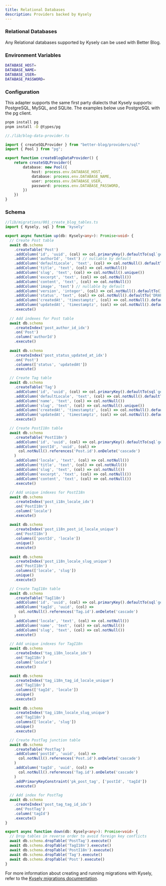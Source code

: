 ```yaml
---
title: Relational Databases
description: Providers backed by Kysely
---
```


### Relational Databases

Any Relational databases supported by Kysely can be used with Better Blog.

### Environment Variables

```bash
DATABASE_HOST=
DATABASE_NAME=
DATABASE_USER=
DATABASE_PASSWORD=
```

### Configuration

This adapter supports the same first party dialects that Kysely supports: PostgreSQL, MySQL, and SQLite. The examples below use PostgreSQL with the pg client.

```bash
pnpm install pg
pnpm install -D @types/pg
```

```ts
//./lib/blog-data-provider.ts

import { createSQLProvider } from "better-blog/providers/sql"
import { Pool } from "pg";

export function createBlogDataProvider() {
    return createSQLProvider({
        database: new Pool({
            host: process.env.DATABASE_HOST,
            database: process.env.DATABASE_NAME,
            user: process.env.DATABASE_USER,
            password: process.env.DATABASE_PASSWORD,
        })
    })
}
```

### Schema

```ts
//lib/migrations/001_create_blog_tables.ts
import { Kysely, sql } from 'kysely'

export async function up(db: Kysely<any>): Promise<void> {
  // Create Post table
  await db.schema
    .createTable('Post')
    .addColumn('id', 'uuid', (col) => col.primaryKey().defaultTo(sql`gen_random_uuid()`))
    .addColumn('authorId', 'text') // nullable by default
    .addColumn('defaultLocale', 'text', (col) => col.notNull().defaultTo('en'))
    .addColumn('title', 'text', (col) => col.notNull())
    .addColumn('slug', 'text', (col) => col.notNull().unique())
    .addColumn('excerpt', 'text', (col) => col.notNull())
    .addColumn('content', 'text', (col) => col.notNull())
    .addColumn('image', 'text') // nullable by default
    .addColumn('version', 'integer', (col) => col.notNull().defaultTo(1))
    .addColumn('status', 'text', (col) => col.notNull().defaultTo('DRAFT'))
    .addColumn('createdAt', 'timestamptz', (col) => col.notNull().defaultTo(sql`now()`))
    .addColumn('updatedAt', 'timestamptz', (col) => col.notNull().defaultTo(sql`now()`))
    .execute()
  
  // Add indexes for Post table
  await db.schema
    .createIndex('post_author_id_idx')
    .on('Post')
    .column('authorId')
    .execute()
  
  await db.schema
    .createIndex('post_status_updated_at_idx')
    .on('Post')
    .columns(['status', 'updatedAt'])
    .execute()

  // Create Tag table
  await db.schema
    .createTable('Tag')
    .addColumn('id', 'uuid', (col) => col.primaryKey().defaultTo(sql`gen_random_uuid()`))
    .addColumn('defaultLocale', 'text', (col) => col.notNull().defaultTo('en'))
    .addColumn('name', 'text', (col) => col.notNull())
    .addColumn('slug', 'text', (col) => col.notNull().unique())
    .addColumn('createdAt', 'timestamptz', (col) => col.notNull().defaultTo(sql`now()`))
    .addColumn('updatedAt', 'timestamptz', (col) => col.notNull().defaultTo(sql`now()`))
    .execute()

  // Create PostI18n table
  await db.schema
    .createTable('PostI18n')
    .addColumn('id', 'uuid', (col) => col.primaryKey().defaultTo(sql`gen_random_uuid()`))
    .addColumn('postId', 'uuid', (col) => 
      col.notNull().references('Post.id').onDelete('cascade')
    )
    .addColumn('locale', 'text', (col) => col.notNull())
    .addColumn('title', 'text', (col) => col.notNull())
    .addColumn('slug', 'text', (col) => col.notNull())
    .addColumn('excerpt', 'text', (col) => col.notNull())
    .addColumn('content', 'text', (col) => col.notNull())
    .execute()
  
  // Add unique indexes for PostI18n
  await db.schema
    .createIndex('post_i18n_locale_idx')
    .on('PostI18n')
    .column('locale')
    .execute()
  
  await db.schema
    .createIndex('post_i18n_post_id_locale_unique')
    .on('PostI18n')
    .columns(['postId', 'locale'])
    .unique()
    .execute()
  
  await db.schema
    .createIndex('post_i18n_locale_slug_unique')
    .on('PostI18n')
    .columns(['locale', 'slug'])
    .unique()
    .execute()

  // Create TagI18n table
  await db.schema
    .createTable('TagI18n')
    .addColumn('id', 'uuid', (col) => col.primaryKey().defaultTo(sql`gen_random_uuid()`))
    .addColumn('tagId', 'uuid', (col) => 
      col.notNull().references('Tag.id').onDelete('cascade')
    )
    .addColumn('locale', 'text', (col) => col.notNull())
    .addColumn('name', 'text', (col) => col.notNull())
    .addColumn('slug', 'text', (col) => col.notNull())
    .execute()
  
  // Add unique indexes for TagI18n
  await db.schema
    .createIndex('tag_i18n_locale_idx')
    .on('TagI18n')
    .column('locale')
    .execute()
  
  await db.schema
    .createIndex('tag_i18n_tag_id_locale_unique')
    .on('TagI18n')
    .columns(['tagId', 'locale'])
    .unique()
    .execute()
  
  await db.schema
    .createIndex('tag_i18n_locale_slug_unique')
    .on('TagI18n')
    .columns(['locale', 'slug'])
    .unique()
    .execute()

  // Create PostTag junction table
  await db.schema
    .createTable('PostTag')
    .addColumn('postId', 'uuid', (col) => 
      col.notNull().references('Post.id').onDelete('cascade')
    )
    .addColumn('tagId', 'uuid', (col) => 
      col.notNull().references('Tag.id').onDelete('cascade')
    )
    .addPrimaryKeyConstraint('pk_post_tag', ['postId', 'tagId'])
    .execute()
  
  // Add index for PostTag
  await db.schema
    .createIndex('post_tag_tag_id_idx')
    .on('PostTag')
    .column('tagId')
    .execute()
}

export async function down(db: Kysely<any>): Promise<void> {
  // Drop tables in reverse order to avoid foreign key conflicts
  await db.schema.dropTable('PostTag').execute()
  await db.schema.dropTable('TagI18n').execute()
  await db.schema.dropTable('PostI18n').execute()
  await db.schema.dropTable('Tag').execute()
  await db.schema.dropTable('Post').execute()
}
```
For more information about creating and running migrations with Kysely, refer to the [Kysely migrations documentation](https://kysely.dev/docs/migrations).